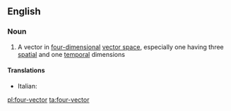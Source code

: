 ==English==

===Noun===
{{wikipedia}}
{{en-noun|head=[[four]]-[[vector]]}}

# {{context|mathematics|lang=en}} A vector in [[four-dimensional]] [[vector space]], especially one having three [[spatial]] and one [[temporal]] dimensions

====Translations====
{{trans-top|vector in four-dimensional vector space}}
* Italian: {{t-|it|quadrivettore|m}}
{{trans-mid}}
{{trans-bottom}}

[[pl:four-vector]]
[[ta:four-vector]]